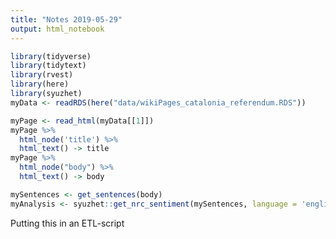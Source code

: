 ```yaml
---
title: "Notes 2019-05-29"
output: html_notebook
---
```




```r
library(tidyverse)
library(tidytext)
library(rvest)
library(here)
library(syuzhet)
myData <- readRDS(here("data/wikiPages_catalonia_referendum.RDS"))

myPage <- read_html(myData[[1]])
myPage %>% 
  html_node('title') %>% 
  html_text() -> title
myPage %>% 
  html_node("body") %>% 
  html_text() -> body

mySentences <- get_sentences(body)
myAnalysis <- syuzhet::get_nrc_sentiment(mySentences, language = 'english')
```

Putting this in an ETL-script
